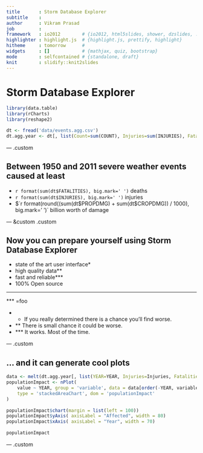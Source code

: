 ```yaml
---
title       : Storm Database Explorer
subtitle    : 
author      : Vikram Prasad
job         : 
framework   : io2012        # {io2012, html5slides, shower, dzslides, ...}
highlighter : highlight.js  # {highlight.js, prettify, highlight}
hitheme     : tomorrow      # 
widgets     : []            # {mathjax, quiz, bootstrap}
mode        : selfcontained # {standalone, draft}
knit        : slidify::knit2slides
---
```


# Storm Database Explorer



```r
library(data.table)
library(rCharts)
library(reshape2)

dt <- fread('data/events.agg.csv')
dt.agg.year <- dt[, list(Count=sum(COUNT), Injuries=sum(INJURIES), Fatalities=sum(FATALITIES)), by=list(YEAR)]
```


--- .custom

## Between 1950 and 2011 severe weather events caused at least

 - `r format(sum(dt$FATALITIES), big.mark=' ')` deaths
 - `r format(sum(dt$INJURIES), big.mark=' ')` injuries
 - $`r format(round((sum(dt$PROPDMG) + sum(dt$CROPDMG)) / 1000), big.mark=' ')` billion worth of damage
 

--- &custom .custom

## Now you can prepare yourself using Storm Database Explorer



 - state of the art user interface*
 - high quality data**
 - fast and reliable***
 - 100% Open source 

- - -

*** =foo

- * If you really determined there is a chance you'll find worse.
- ** There is small chance it could be worse.
- *** It works. Most of the time.

--- .custom

## ... and it can generate cool plots


```r

data <- melt(dt.agg.year[, list(YEAR=YEAR, Injuries=Injuries, Fatalities=Fatalities)], id='YEAR')
populationImpact <- nPlot(
    value ~ YEAR, group = 'variable', data = data[order(-YEAR, variable, decreasing = T)],
    type = 'stackedAreaChart', dom = 'populationImpact'
)
        
populationImpact$chart(margin = list(left = 100))
populationImpact$yAxis( axisLabel = "Affected", width = 80)
populationImpact$xAxis( axisLabel = "Year", width = 70)
        
populationImpact
```

--- .custom


